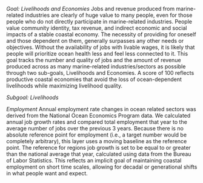*Goal: Livelihoods and Economies*
Jobs and revenue produced from marine-related industries are clearly of huge value to many people, even for those people who do not directly participate in marine-related industries. People value community identity, tax revenue, and indirect economic and social impacts of a stable coastal economy. The necessity of providing for oneself and those dependent on them, generally surpasses any other needs or objectives. Without the availability of jobs with livable wages, it is likely that people will prioritize ocean health less and feel less connected to it. This goal tracks the number and quality of jobs and the amount of revenue produced across as many marine-related industries/sectors as possible through two sub-goals, Livelihoods and Economies. A score of 100 reflects productive coastal economies that avoid the loss of ocean-dependent livelihoods while maximizing livelihood quality.

*Subgoal: Livelihoods*

*Employment*
Annual employment rate changes in ocean related sectors was derived from the National Ocean Economics Program data. We calculated annual job growth rates and compared total employment that year to the average number of jobs over the previous 3 years. Because there is no absolute reference point for employment (i.e., a target number would be completely arbitrary), this layer uses a moving baseline as the reference point. The reference for regions job growth is set to be equal to or greater than the national average that year, calculated using data from the Bureau of Labor Statistics. This reflects an implicit goal of maintaining coastal employment on short time scales, allowing for decadal or generational shifts in what people want and expect.
